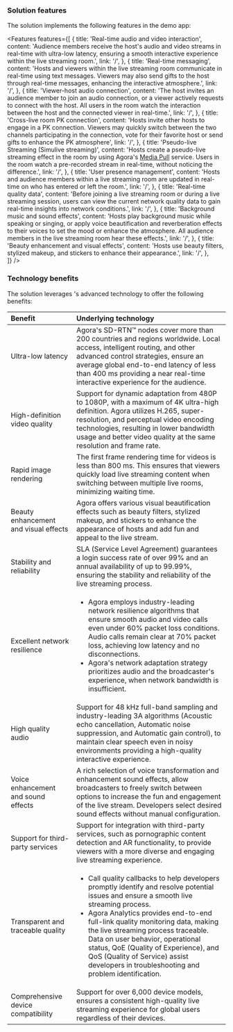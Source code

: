 
### Solution features

The <Vg k="SOL_LIVE" /> solution implements the following features in the demo app:

<Features
  features={[
    { 
      title: 'Real-time audio and video interaction', 
      content: 'Audience members receive the host\'s audio and video streams in real-time with ultra-low latency, ensuring a smooth interactive experience within the live streaming room.', 
      link: '/',
    },
    { 
      title: 'Real-time messaging', 
      content: 'Hosts and viewers within the live streaming room communicate in real-time using text messages. Viewers may also send gifts to the host through real-time messages, enhancing the interactive atmosphere.', 
      link: '/',
    },
    { 
      title: 'Viewer-host audio connection', 
      content: 'The host invites an audience member to join an audio connection, or a viewer actively requests to connect with the host. All users in the room watch the interaction between the host and the connected viewer in real-time.', 
      link: '/',
    },
    { 
      title: 'Cross-live room PK connection', 
      content: 'Hosts invite other hosts to engage in a PK connection. Viewers may quickly switch between the two channels participating in the connection, vote for their favorite host or send gifts to enhance the PK atmosphere', 
      link: '/',
    },
    { 
      title: 'Pseudo-live Streaming (Simulive streaming)', 
      content: 'Hosts create a pseudo-live streaming effect in the room by using Agora\'s [Media Pull](/media-pull/overview/product-overview) service. Users in the room watch a pre-recorded stream in real-time, without noticing the difference.', 
      link: '/',
    },
    { 
      title: 'User presence management', 
      content: 'Hosts and audience members within a live streaming room are updated in real-time on who has entered or left the room.', 
      link: '/',
    },
    { 
      title: 'Real-time quality data', 
      content: 'Before joining a live streaming room or during a live streaming session, users can view the current network quality data to gain real-time insights into network conditions.', 
      link: '/',
    }, 
    { 
      title: 'Background music and sound effects', 
      content: 'Hosts play background music while speaking or singing, or apply voice beautification and reverberation effects to their voices to set the mood or enhance the atmosphere. All audience members in the live streaming room hear these effects.', 
      link: '/',
    }, 
    { 
      title: 'Beauty enhancement and visual effects', 
      content: 'Hosts use beauty filters, stylized makeup, and stickers to enhance their appearance.', 
      link: '/',
    },         
  ]}
/>

### Technology benefits

The <Vg k="SOL_LIVE" /> solution leverages <Vg k="COMPANY" />'s advanced technology to offer the following benefits:

| Benefit | Underlying technology |
|:------------- |:------------------- |
| Ultra-low latency | Agora's SD-RTN™ nodes cover more than 200 countries and regions worldwide. Local access, intelligent routing, and other advanced control strategies, ensure an average global end-to-end latency of less than 400 ms providing a near real-time interactive experience for the audience. |
| High-definition video quality | Support for dynamic adaptation from 480P to 1080P, with a maximum of 4K ultra-high definition. Agora utilizes H.265, super-resolution, and perceptual video encoding technologies, resulting in lower bandwidth usage and better video quality at the same resolution and frame rate. |
| Rapid image rendering | The first frame rendering time for videos is less than 800 ms. This ensures that viewers quickly load live streaming content when switching between multiple live rooms, minimizing waiting time. |
| Beauty enhancement and visual effects  | Agora offers various visual beautification effects such as beauty filters, stylized makeup, and stickers to enhance the appearance of hosts and add fun and appeal to the live stream. |
| Stability and reliability  | SLA (Service Level Agreement) guarantees a login success rate of over 99% and an annual availability of up to 99.99%, ensuring the stability and reliability of the live streaming process. |
| Excellent network resilience | <ul><li> Agora employs industry-leading network resilience algorithms that ensure smooth audio and video calls even under 60% packet loss conditions. Audio calls remain clear at 70% packet loss, achieving low latency and no disconnections. </li><li> Agora's network adaptation strategy prioritizes audio and the broadcaster's experience, when network bandwidth is insufficient. </li></ul> |
| High quality audio | Support for 48 kHz full-band sampling and industry-leading 3A algorithms (Acoustic echo cancellation, Automatic noise suppression, and Automatic gain control), to maintain clear speech even in noisy environments providing a high-quality interactive experience.|
| Voice enhancement and sound effects | A rich selection of voice transformation and enhancement sound effects, allow broadcasters to freely switch between options to increase the fun and engagement of the live stream. Developers select desired sound effects without manual configuration. |
| Support for third-party services | Support for integration with third-party services, such as pornographic content detection and AR functionality, to provide viewers with a more diverse and engaging live streaming experience. |
| Transparent and traceable quality | <ul><li>Call quality callbacks to help developers promptly identify and resolve potential issues and ensure a smooth live streaming process.</li><li>Agora Analytics provides end-to-end full-link quality monitoring data, making the live streaming process traceable. Data on user behavior, operational status, QoE (Quality of Experience), and QoS (Quality of Service) assist developers in troubleshooting and problem identification.</li></ul> |
| Comprehensive device compatibility | Support for over 6,000 device models, ensures a consistent high-quality live streaming experience for global users regardless of their devices. |
